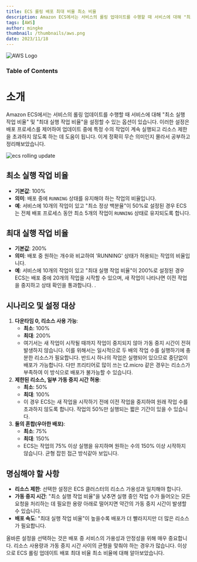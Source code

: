 ```yaml
---
title: ECS 롤링 배포 최대 비율 최소 비율
description: Amazon ECS에서는 서비스의 롤링 업데이트를 수행할 때 서비스에 대해 "최소 실행 작업 비율" 및 "최대 실행 작업 비율"을 설정할 수 있는 옵션이 있습니다. 이러한 설정은 배포 프로세스를 제어하여 업데이트 중에 특정 수의 작업이 계속 실행되고 리소스 제한을 초과하지 않도록 하는 데 도움이 됩니다. 이게 정확히 무슨 의미인지 몰라서 공부하고 정리해보았습니다.
tags: [AWS]
author: mingke
thumbnail: /thumbnails/aws.png
date: 2023/11/18
---
```


<Image src="/thumbnails/aws.png" alt="AWS Logo" />

### Table of Contents

# 소개

Amazon ECS에서는 서비스의 롤링 업데이트를 수행할 때 서비스에 대해 "최소 실행 작업 비율" 및 "최대 실행 작업 비율"을 설정할 수 있는 옵션이 있습니다. 이러한 설정은 배포 프로세스를 제어하여 업데이트 중에 특정 수의 작업이 계속 실행되고 리소스 제한을 초과하지 않도록 하는 데 도움이 됩니다. 이게 정확히 무슨 의미인지 몰라서 공부하고 정리해보았습니다.

<Image src="/ecs-rolling-update-max-min/01.jpg" alt="ecs rolling update" />

## 최소 실행 작업 비율

- **기본값**: 100%
- **의미**: 배포 중에 `RUNNING` 상태를 유지해야 하는 작업의 비율입니다.
- **예**: 서비스에 10개의 작업이 있고 "최소 정상 백분율"이 50%로 설정된 경우 ECS는 전체 배포 프로세스 동안 최소 5개의 작업이 `RUNNING` 상태로 유지되도록 합니다.

## 최대 실행 작업 비율

- **기본값**: 200%
- **의미**: 배포 중 원하는 개수와 비교하여 'RUNNING' 상태가 허용되는 작업의 비율입니다.
- **예**: 서비스에 10개의 작업이 있고 "최대 실행 작업 비율"이 200%로 설정된 경우 ECS는 배포 중에 20개의 작업을 시작할 수 있으며, 새 작업이 나타나면 이전 작업을 중지하고 상태 확인을 통과합니다. .

## 시나리오 및 설정 대상

1. **다운타임 0, 리소스 사용 가능**:
   - **최소**: 100%
   - **최대**: 200%
   - 여기서는 새 작업이 시작될 때까지 작업이 중지되지 않아 가동 중지 시간이 전혀 발생하지 않습니다. 이를 위해서는 일시적으로 두 배의 작업 수를 실행하기에 충분한 리소스가 필요합니다. 반드시 하나의 작업은 실행되어 있으므로 중단없이 배포가 가능합니다. 다만 프리티어로 많이 쓰는 t2.micro 같은 경우는 리소스가 부족하여 이 방식으로 배포가 불가능할 수 있습니다.
2. **제한된 리소스, 일부 가동 중지 시간 허용**:
   - **최소**: 50%
   - **최대**: 100%
   - 이 경우 ECS는 새 작업을 시작하기 전에 이전 작업을 중지하여 원래 작업 수를 초과하지 않도록 합니다. 작업의 50%만 실행되는 짧은 기간이 있을 수 있습니다.
3. **둘의 혼합(우아한 배포)**:
   - **최소**: 75%
   - **최대**: 150%
   - ECS는 작업의 75% 이상 실행을 유지하며 원하는 수의 150% 이상 시작하지 않습니다. 균형 잡힌 접근 방식같아 보입니다.

## 명심해야 할 사항

- **리소스 제한**: 선택한 설정은 ECS 클러스터의 리소스 가용성과 일치해야 합니다.
- **가동 중지 시간**: "최소 실행 작업 비율"을 낮추면 실행 중인 작업 수가 들어오는 모든 요청을 처리하는 데 필요한 용량 아래로 떨어지면 약간의 가동 중지 시간이 발생할 수 있습니다.
- **배포 속도**: "최대 실행 작업 비율"이 높을수록 배포가 더 빨라지지만 더 많은 리소스가 필요합니다.

올바른 설정을 선택하는 것은 배포 중 서비스의 가용성과 안정성을 위해 매우 중요합니다. 리소스 사용량과 가동 중지 시간 사이의 균형을 맞춰야 하는 경우가 많습니다.
이상으로 ECS 롤링 업데이트 배포 최대 비율 최소 비율에 대해 알아보았습니다.
